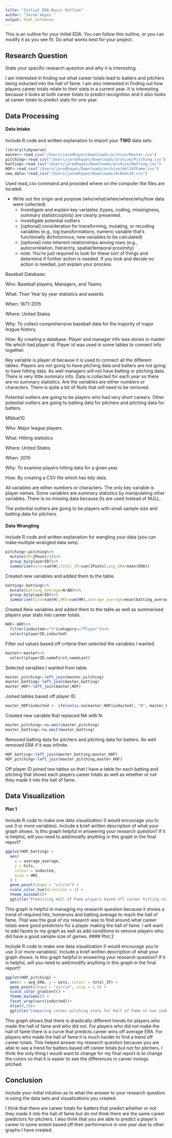 ```yaml
---
title: "Initial EDA Basic Outline"
author: "Jared Hayes "
output: html_notebook
---
```


This is an outline for your Initial EDA. You can follow this outline, or you can modify it as you see fit. Do what works best for your project. 

## Research Question 

State your specific research question and why it is interesting. 

I am interested in finding out what career totals lead to batters and pitchers being inducted into the hall of fame. I am also interested in finding out how players career totals relate to their stats in a current year. It is interesting because it looks at both career totals to predict recognition and it also looks at career totals to predict stats for one year. 

## Data Processing 

#### Data Intake 

Include R code and written explanation to import your **TWO** data sets.

```r
library(tidyverse)
master<-read_csv("/Users/jaredhayes/Downloads/archive/Master.csv")
pitching<-read_csv("/Users/jaredhayes/Downloads/archive/Pitching.csv")
batting<-read_csv("/Users/jaredhayes/Downloads/archive/Batting.csv")
HOF<-read_csv("/Users/jaredhayes/Downloads/archive/HallOfFame.csv")
new_data<-read_csv("/Users/jaredhayes/Downloads/mlbbat10.csv")
```
Used read_csv command and provided where on the computer the files are located. 

- Write out the origin and purpose (who/what/when/where/why/how data were collected)
  - Investigate and explain key variables (types, coding, missingness, summary statistics/plots) are clearly presented. 
  - investigate potential outliers
  - [optional] consideration for transforming, mutating, or recoding variables (e.g., log transformations, numeric variable that's functionally dichotomous, new variables to be calculated)
  - [optional] note inherent relationships among rows (e.g., autocorrelation, hierarchy, spatial/temporal proximity)
  - note: You're just required to look for these sort of things and determine if further action is needed. If you look and decide no action is needed, just explain your process. 
  
Baseball Database: 

Who: Baseball players, Managers, and Teams 

What: Their Year by year statistics and awards 

When: 1871-2015 

Where: United States 

Why: To collect comprehensive baseball data for the majority of major league history. 

How: By creating a database. Player and manager info was stores in master file which had player id. Player id was used in some tables to connect info together. 

Key variable is player id because it is used to connect all the different tables. Players are not going to have pitching data and batters are not going to have hitting data. As well managers will not have batting or pitching data. There is very little summary info. Data is collected for each year so there are no summary statistics. Are the variables are either numbers or characters. There is quite a bit of Nulls that will need to be removed. 

Potential outliers are going to be players who had very short careers. Other potential outliers are going to batting data for pitchers and pitching data for batters. 

Mlbbat10 

Who: Major league players 

What: Hitting statistics 

Where: United States 

When: 2010 

Why: To examine players hitting data for a given year. 

How: By creating a CSV file which has tidy data. 

All variables are either numbers or characters. The only key variable is player names. Some variables are summary statistics by manipulating other variables. There is no missing data because 0s are used instead of NULL.

The potential outliers are going to be players with small sample size and batting data for pitchers.



#### Data Wrangling 

Include R code and written explanation for wangling your data (you can make multiple wrangled data sets). 

```r
pitching<-pitching%>%
  mutate(IP=IPouts/3)%>%
  group_by(playerID)%>%
  summarise(wins=sum(W),total_IP=sum(IPouts),avg_ERA=mean(ERA))
```
Created new variables and added them to the table. 

```r
batting<-batting%>%
  mutate(batting_average=H/AB)%>%
  group_by(playerID)%>%
  summarise(hits=sum(H),HRS=sum(HR),average_average=mean(batting_average))
```
Created New variables and added them to the table as well as summarised players year stats into career totals. 

```r
HOF<-HOF%>%
  filter(inducted=="Y"&category=="Player")%>%
  select(playerID,inducted)
```
Filter out values based off criteria then selected the variables I wanted. 
```r
master<-master%>%
  select(playerID,nameFirst,nameLast)
```
Selected variables I wanted from table. 


```r
master_pitching<-left_join(master,pitching)
master_batting<-left_join(master,batting)
master_HOF<-left_join(master,HOF)
```
Joined tables based off player ID. 

```r
master_HOF$inducted <- ifelse(is.na(master_HOF$inducted), "N", master_HOF$inducted)
```
Created new variable that replaced NA with N. 

```r
master_pitching<-na.omit(master_pitching)
master_batting<-na.omit(master_batting)
```
Removed batting data for pitchers and pitching data for batters. As well removed ERA if it was infinite. 

```r
HOF_batting<-left_join(master_batting,master_HOF)
HOF_pitching<-left_join(master_pitching,master_HOF)
```
Off player ID joined two tables so that I have a table for each batting and pitching that shows each players career totals as well as whether or not they made it into the hall of fame. 


## Data Visualization

#### Plot 1

Include R code to make one data visualization (I would encourage you to use 3 or more variables). Include a brief written description of what your graph shows. Is this graph helpful in answering your research question? If it is helpful, will you need to add/modify anything in this graph in the final report?

```r
ggplot(HOF_batting) +
  aes(
    x = average_average,
    y = hits,
    colour = inducted,
    size = HRS
  ) +
  geom_point(shape = "circle") +
  scale_color_hue(direction = 1) +
  theme_minimal()+
  ggtitle("Predicting Hall of Fame players based off career hitting stats ")
```
This graph is helpful in managing my research question because it shows a trend of required hits, homeruns and batting average to reach the hall of fame. That was the goal of my research was to find around what career totals were good predictors for a player making the hall of fame. I will want to add facets to my graph as well as add conditions to remove players who did have a good sample size of games. 
#### Plot 2

Include R code to make one data visualization (I would encourage you to use 3 or more variables). Include a brief written description of what your graph shows. Is this graph helpful in answering your research question? If it is helpful, will you need to add/modify anything in this graph in the final report? 

```r
ggplot(HOF_pitching) +
  aes(x = avg_ERA, y = wins, colour = total_IP) +
  geom_point(shape = "circle", size = 1.5) +
  scale_color_gradient() +
  theme_minimal() +
  facet_wrap(vars(inducted))+
  xlim(0,10)+
  ggtitle("Comparing career pitching stats for Hall of Fame vs non inductees ")
```
This graph shows that there is drastically different trends for players who made the hall of fame and who did not. For players who did not make the hall of fame there is a curve that predicts career wins off average ERA. For players who made the hall of fame it is much harder to find a trend off career totals. This helped answer my research question because you are able to see a trend for batters based off career totals but not for pitchers. I think the only thing I would want to change for my final report is to change the colors so that it is easier to see the differences in career innings pitched. 

## Conclusion

Include your initial intuition as to what the answer to your research question is using the data sets and visualizations you created. 

I think that there are career totals for batters that predict whether or not they made it into the hall of fame but do not think there are the same career predictors for pitchers. I also think that you are able to predict a player's career to some extent based off their performance in one year due to other graphs I have created. 